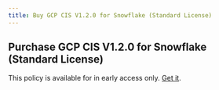 ```yaml
---
title: Buy GCP CIS V1.2.0 for Snowflake (Standard License)
---
```


## Purchase GCP CIS V1.2.0 for Snowflake (Standard License)

This policy is available for in early access only. [Get it](/contact-policies).

